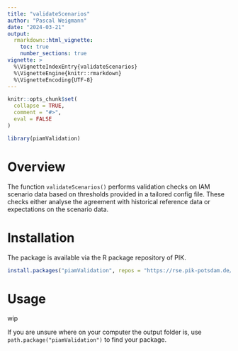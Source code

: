 ```yaml
---
title: "validateScenarios"
author: "Pascal Weigmann"
date: "2024-03-21"
output: 
  rmarkdown::html_vignette:
    toc: true
    number_sections: true
vignette: >
  %\VignetteIndexEntry{validateScenarios}
  %\VignetteEngine{knitr::rmarkdown}
  %\VignetteEncoding{UTF-8}
---
```


```r
knitr::opts_chunk$set(
  collapse = TRUE,
  comment = "#>",
  eval = FALSE
)
```

```r
library(piamValidation)
```

# Overview

The function `validateScenarios()` performs validation checks on IAM scenario data based on thresholds provided in a tailored
config file. These checks either analyse the agreement with historical reference data or expectations on the scenario data.

# Installation

The package is available via the R package repository of PIK. 

```r
install.packages("piamValidation", repos = "https://rse.pik-potsdam.de/r/packages")
```

# Usage

wip

If you are unsure where on your computer the output folder is, use ``path.package("piamValidation")`` to find your package.
